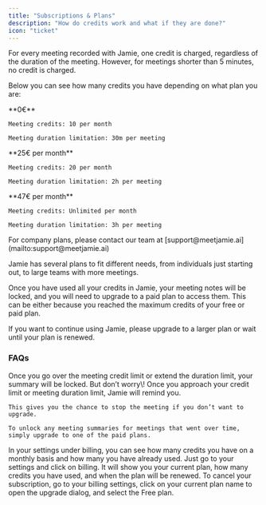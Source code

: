 ```yaml
---
title: "Subscriptions & Plans"
description: "How do credits work and what if they are done?"
icon: "ticket"
---
```


For every meeting recorded with Jamie, one credit is charged, regardless of the duration of the meeting. However, for meetings shorter than 5 minutes, no credit is charged.

Below you can see how many credits you have depending on what plan you are:

<CardGroup cols={3}>
  <Card title="Free">
    **0€**

    Meeting credits: 10 per month

    Meeting duration limitation: 30m per meeting
  </Card>
  <Card title="Plus">
    **25€ per month**

    Meeting credits: 20 per month

    Meeting duration limitation: 2h per meeting
  </Card>
  <Card title="Pro">
    **47€ per month**

    Meeting credits: Unlimited per month

    Meeting duration limitation: 3h per meeting
  </Card>
</CardGroup>

<Card title="Team plan & Enterprise (on request)">
  For company plans, please contact our team at [support@meetjamie.ai](mailto:support@meetjamie.ai)
</Card>

Jamie has several plans to fit different needs, from individuals just starting out, to large teams with more meetings. 

Once you have used all your credits in Jamie, your meeting notes will be locked, and you will need to upgrade to a paid plan to access them. This can be either because you reached the maximum credits of your free or paid plan.

If you want to continue using Jamie, please upgrade to a larger plan or wait until your plan is renewed.

### FAQs

<AccordionGroup>
  <Accordion title="What happens when you go over the limit?" defaultOpen={false}>
    Once you go over the meeting credit limit or extend the duration limit, your summary will be locked. But don’t worry\! Once you approach your credit limit or meeting duration limit, Jamie will remind you.

    This gives you the chance to stop the meeting if you don’t want to upgrade.

    To unlock any meeting summaries for meetings that went over time, simply upgrade to one of the paid plans.
  </Accordion>
  <Accordion title="Where can I see how many credits I have used?" defaultOpen={false}>
    In your settings under billing, you can see how many credits you have on a monthly basis and how many you have already used.
  </Accordion>
  <Accordion title="How to see when your plan renews?" defaultOpen={false}>
    Just go to your settings and click on billing. It will show you your current plan, how many credits you have used, and when the plan will be renewed.
  </Accordion>
  <Accordion title="How can I cancel my subscription?" defaultOpen={false}>
    To cancel your subscription, go to your billing settings, click on your current plan name to open the upgrade dialog, and select the Free plan.
  </Accordion>
</AccordionGroup>